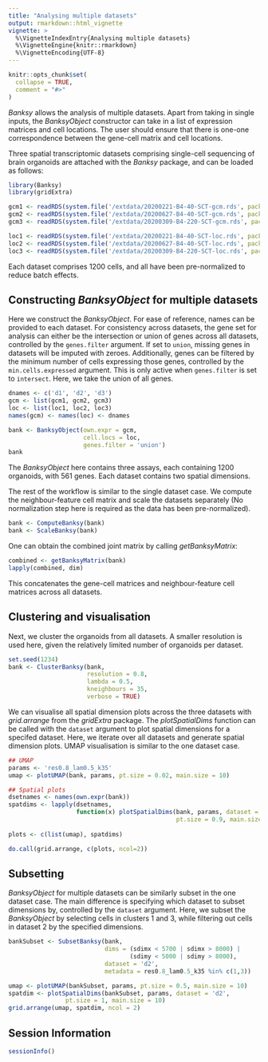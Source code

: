 ```yaml
---
title: "Analysing multiple datasets"
output: rmarkdown::html_vignette
vignette: >
  %\VignetteIndexEntry{Analysing multiple datasets}
  %\VignetteEngine{knitr::rmarkdown}
  %\VignetteEncoding{UTF-8}
---
```


```r
knitr::opts_chunk$set(
  collapse = TRUE,
  comment = "#>"
)
```

*Banksy* allows the analysis of multiple datasets. Apart from taking in single 
inputs, the *BanksyObject* constructor can take in a list of expression matrices
and cell locations. The user should ensure that there is one-one correspondence 
between the gene-cell matrix and cell locations.

Three spatial transcriptomic datasets comprising single-cell sequencing of brain
organoids are attached with the *Banksy* package, and can be loaded as follows: 

```r
library(Banksy)
library(gridExtra)

gcm1 <- readRDS(system.file('/extdata/20200221-B4-40-SCT-gcm.rds', package = 'Banksy'))
gcm2 <- readRDS(system.file('/extdata/20200627-B4-40-SCT-gcm.rds', package = 'Banksy'))
gcm3 <- readRDS(system.file('/extdata/20200309-B4-220-SCT-gcm.rds', package = 'Banksy'))

loc1 <- readRDS(system.file('/extdata/20200221-B4-40-SCT-loc.rds', package = 'Banksy'))
loc2 <- readRDS(system.file('/extdata/20200627-B4-40-SCT-loc.rds', package = 'Banksy'))
loc3 <- readRDS(system.file('/extdata/20200309-B4-220-SCT-loc.rds', package = 'Banksy'))
```

Each dataset comprises 1200 cells, and all have been pre-normalized to reduce 
batch effects.

## Constructing *BanksyObject* for multiple datasets

Here we construct the *BanksyObject*. For ease of reference, names can be 
provided to each dataset. For consistency across datasets, the gene set for 
analysis can either be the intersection or union of genes across all 
datasets, controlled by the `genes.filter` argument. If set to `union`, 
missing genes in datasets will be imputed with zeroes. Additionally, genes can 
be filtered by the minimum number of cells expressing those genes, controlled
by the `min.cells.expressed` argument. This is only active when `genes.filter` 
is set to `intersect`. Here, we take the union of all genes.

```r
dnames <- c('d1', 'd2', 'd3')
gcm <- list(gcm1, gcm2, gcm3)
loc <- list(loc1, loc2, loc3)
names(gcm) <- names(loc) <- dnames

bank <- BanksyObject(own.expr = gcm,
                     cell.locs = loc,
                     genes.filter = 'union')
bank
```

The *BanksyObject* here contains three assays, each containing 1200 organoids, 
with 561 genes. Each dataset contains two spatial dimensions.

The rest of the workflow is similar to the single dataset case. We compute
the neighbour-feature cell matrix and scale the datasets separately (No 
normalization step here is required as the data has been pre-normalized).

```r
bank <- ComputeBanksy(bank)
bank <- ScaleBanksy(bank)
```

One can obtain the combined joint matrix by calling *getBanksyMatrix*:
```r
combined <- getBanksyMatrix(bank)
lapply(combined, dim)
```

This concatenates the gene-cell matrices and neighbour-feature cell matrices
across all datasets.

## Clustering and visualisation

Next, we cluster the organoids from all datasets. A smaller resolution is used
here, given the relatively limited number of organoids per dataset.

```r
set.seed(1234)
bank <- ClusterBanksy(bank,
                      resolution = 0.8,
                      lambda = 0.5,
                      kneighbours = 35,
                      verbose = TRUE)
```

We can visualise all spatial dimension plots across the three datasets with
*grid.arrange* from the *gridExtra* package. The *plotSpatialDims* function
can be called with the `dataset` argument to plot spatial dimensions for
a specifed dataset. Here, we iterate over all datasets and generate
spatial dimension plots. UMAP visualisation is similar to the one dataset case.

```r
## UMAP
params <- 'res0.8_lam0.5_k35'
umap <- plotUMAP(bank, params, pt.size = 0.02, main.size = 10)

## Spatial plots
dsetnames <- names(own.expr(bank))
spatdims <- lapply(dsetnames,
                   function(x) plotSpatialDims(bank, params, dataset = x,
                                               pt.size = 0.9, main.size = 10))
                                               
plots <- c(list(umap), spatdims)

do.call(grid.arrange, c(plots, ncol=2))
```

## Subsetting 

*BanksyObject* for multiple datasets can be similarly subset in the one dataset 
case. The main difference is specifying which dataset to subset dimensions by, 
controlled by the `dataset` argument. Here, we subset the *BanksyObject* by 
selecting cells in clusters 1 and 3, while filtering out cells in dataset 2 
by the specified dimensions.

```r
bankSubset <- SubsetBanksy(bank, 
                           dims = (sdimx < 5700 | sdimx > 8000) | 
                                  (sdimy < 5000 | sdimy > 8000),
                           dataset = 'd2',
                           metadata = res0.8_lam0.5_k35 %in% c(1,3))

umap <- plotUMAP(bankSubset, params, pt.size = 0.5, main.size = 10)
spatdim <- plotSpatialDims(bankSubset, params, dataset = 'd2',
                pt.size = 1, main.size = 10)
grid.arrange(umap, spatdim, ncol = 2)

```

## Session Information
```r
sessionInfo()
```

